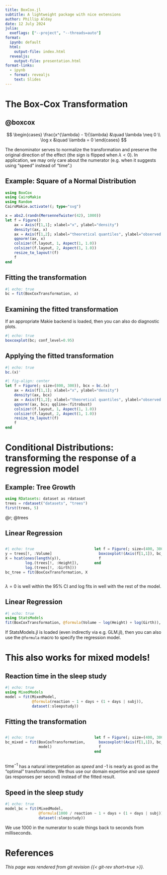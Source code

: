```yaml
---
title: BoxCox.jl
subtitle: A lightweight package with nice extensions
author: Phillip Alday
date: 12 July 2024
julia:
  exeflags: ["--project", "--threads=auto"]
format: 
  ipynb: default
  html: 
    output-file: index.html
  revealjs:
    output-file: presentation.html
format-links:
  - ipynb
  - format: revealjs
    text: Slides
---
```


# The Box-Cox Transformation

## @boxcox  

$$
\begin{cases}
\frac{x^{\lambda} - 1}{\lambda} &\quad \lambda \neq 0 \\
\log x &\quad \lambda = 0
\end{cases}
$$

The denominator serves to normalize the transformation and preserve the original direction of the effect (the sign is flipped when $\lambda < 0$). In application, we may only care about the numerator (e.g. when it suggests using "speed" instead of "time".)

## Example: Square of a Normal Distribution

```julia
using BoxCox
using CairoMakie
using Random
CairoMakie.activate!(; type="svg")

x = abs2.(randn(MersenneTwister(42), 1000))
let f = Figure()
    ax = Axis(f[1,1]; xlabel="x", ylabel="density")
    density!(ax, x)
    ax = Axis(f[1,2]; xlabel="theoretical quantiles", ylabel="observed values")
    qqnorm!(ax, x)
    colsize!(f.layout, 1, Aspect(1, 1.0))
    colsize!(f.layout, 2, Aspect(1, 1.0))
    resize_to_layout!(f)
    f
end
```

## Fitting the transformation

<!-- :::: {.columns} -->

<!-- ::: {.column width="50%"} -->
```julia
#| echo: true
bc = fit(BoxCoxTransformation, x)
```
<!-- ::: -->

<!-- ::: {.column width="50%"} -->

## Examining the fitted transformation

::: {.callout-note title="Makie extension"}
If an appropriate Makie backend is loaded, then you can also do diagnostic plots. 
:::

```julia
#| echo: true
boxcoxplot(bc; conf_level=0.95)
```

<!-- ::: -->

<!-- :::: -->

## Applying the fitted transformation

```julia
#| echo: true
bc.(x)'
```

```julia
#| fig-align: center
let f = Figure(; size=(800, 300)), bcx = bc.(x)
    ax = Axis(f[1,1]; xlabel="x", ylabel="density")
    density!(ax, bcx)
    ax = Axis(f[1,2]; xlabel="theoretical quantiles", ylabel="observed values")
    qqnorm!(ax, bcx; qqline=:fitrobust)
    colsize!(f.layout, 1, Aspect(1, 1.0))
    colsize!(f.layout, 2, Aspect(1, 1.0))
    resize_to_layout!(f)
    f
end
```


# Conditional Distributions: transforming the response of a regression model

## Example: Tree Growth 

```julia
using RDatasets: dataset as rdataset
trees = rdataset("datasets", "trees")
first(trees, 5)
```

@r; @trees

## Linear Regression


:::: {.columns}

::: {.column width="55%"}


```julia
#| echo: true
y = trees[!, :Volume]
X = hcat(ones(length(y)), 
         log.(trees[!, :Height]), 
         log.(trees[!, :Girth]))
bc_tree = fit(BoxCoxTransformation, X, y)
```

:::

::: {.column width="45%"}

```julia
let f = Figure(; size=(400, 300))
  boxcoxplot!(Axis(f[1,1]), bc_tree; conf_level=0.95)
  f
end
```

:::

::::

::: {.callout-tip title="Diagnostics matter!"}
$\lambda=0$ is well within the 95% CI and log fits in well with the rest of the model.
:::

## Linear Regression

```julia
#| echo: true
using StatsModels
fit(BoxCoxTransformation, @formula(Volume ~ log(Height) + log(Girth)), trees)
```

::: {.callout-note title="StatsModels extension"}
If StatsModels.jl is loaded (even indirectly via e.g. GLM.jl), then you can also use the `@formula` macro to specify the regression model. 
:::

# This also works for mixed models!

## Reaction time in the sleep study

```julia
#| echo: true
using MixedModels
model = fit(MixedModel,
            @formula(reaction ~ 1 + days + (1 + days | subj)),
            dataset(:sleepstudy))
```

## Fitting the transformation


:::: {.columns}

::: {.column width="55%"}

```julia
#| echo: true
bc_mixed = fit(BoxCoxTransformation, 
               model)
```

:::

::: {.column width="45%"}

```julia
let f = Figure(; size=(400, 300))
  boxcoxplot!(Axis(f[1,1]), bc_mixed; conf_level=0.95)
  f
end
```

:::

::::

::: {.callout-tip title="Diagnostics matter!"}
$\text{time}^{-1}$ has a natural interpretation as *speed* and -1 is nearly as good as the "optimal" transformation.
We thus use our domain expertise and use *speed* (as responses per second) instead of the fitted result. 
:::

## Speed in the sleep study

```julia
#| echo: true
model_bc = fit(MixedModel,
               @formula(1000 / reaction ~ 1 + days + (1 + days | subj)),
               dataset(:sleepstudy))
```

::: {.callout-note}
We use 1000 in the numerator to scale things back to seconds from milliseconds.
:::

# References

::: {#refs}

:::

*This page was rendered from git revision {{< git-rev short=true >}}.*

